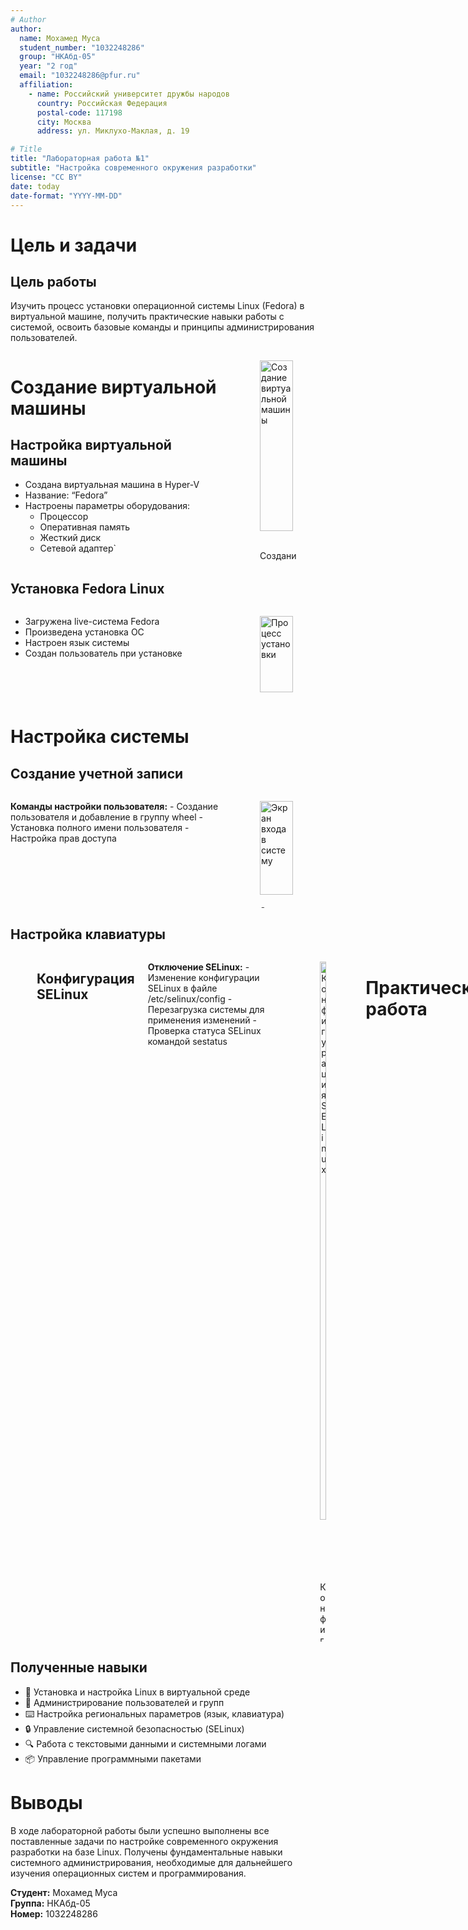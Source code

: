 ```yaml
---
# Author
author:
  name: Мохамед Муса
  student_number: "1032248286"
  group: "НКАбд-05"
  year: "2 год"
  email: "1032248286@pfur.ru"
  affiliation:
    - name: Российский университет дружбы народов
      country: Российская Федерация
      postal-code: 117198
      city: Москва
      address: ул. Миклухо-Маклая, д. 19

# Title
title: "Лабораторная работа №1"
subtitle: "Настройка современного окружения разработки"
license: "CC BY"
date: today
date-format: "YYYY-MM-DD"
---
```


# Цель и задачи

## Цель работы
Изучить процесс установки операционной системы Linux (Fedora) в виртуальной машине, получить практические навыки работы с системой, освоить базовые команды и принципы администрирования пользователей.


::::::::::::: {.columns align=center}
::: {.column width="70%"}

# Создание виртуальной машины
## Настройка виртуальной машины
- Создана виртуальная машина в Hyper-V
- Название: "Fedora"
- Настроены параметры оборудования:
  - Процессор
  - Оперативная память
  - Жесткий диск
  - Сетевой адаптер`

:::
::: {.column width="30%"}

![Создание виртуальной машины](image/making_vm.PNG){#fig-vm width=90%}

:::
:::::::::::::

## Установка Fedora Linux

::::::::::::: {.columns align=center}
::: {.column width="70%"}

- Загружена live-система Fedora
- Произведена установка ОС
- Настроен язык системы
- Создан пользователь при установке

:::
::: {.column width="30%"}

![Процесс установки](image/liveinst.PNG){#fig-install width=90%}

:::
:::::::::::::

# Настройка системы

## Создание учетной записи

::::::::::::: {.columns align=center}
::: {.column width="70%"}

**Команды настройки пользователя:**
- Создание пользователя и добавление в группу wheel
- Установка полного имени пользователя
- Настройка прав доступа

:::
::: {.column width="30%"}

![Экран входа в систему](image/sign-in.PNG){#fig-signin width=90%}

:::
:::::::::::::

## Настройка клавиатуры

::::::::::::: {.columns align=center}
::: {.column width="70%"}

**Настройка раскладок:**

:::
::: {.column width="30%"}

![Настройка клавиатуры](image/keyboard.PNG){#fig-keyboard width=90%}

:::::::::::::

## Конфигурация SELinux

::::::::::::: {.columns align=center}
::: {.column width="70%"}

**Отключение SELinux:**
- Изменение конфигурации SELinux в файле /etc/selinux/config
- Перезагрузка системы для применения изменений
- Проверка статуса SELinux командой sestatus

:::
::: {.column width="30%"}

![Конфигурация SELinux](image/selinux.PNG){#fig-selinux width=90%}

:::
:::::::::::::

# Практическая работа

## Работа с командой grep

::::::::::::: {.columns align=center}
::: {.column width="70%"}

**Изучены команды поиска в логах:**

```bash
dmesg | grep "Linux version"
dmesg | grep -i "MHz processor"
dmesg | grep -i "CPU0"
dmesg | grep -i "memory" | head -n 1
dmesg | grep -i "hypervisor detected"
dmesg | grep -i "MHz processor"
dmesg | grep -i "root files"
```

:::
::: {.column width="30%"}

![Использование команды grep для поиска в логах](image/grep.PNG){#fig-grep width=80%}

:::
:::::::::::::

## Обновление системы

::::::::::::: {.columns align=center}
::: {.column width="70%"}

**Загрузка необходимых инструментов:**

:::
::: {.column width="30%"}

![Загрузка необходимых инструментов](image/tools.PNG){#fig-update width=90%}

:::
:::
:::::::::::


## Полученные навыки

- 🔧 Установка и настройка Linux в виртуальной среде
- 👤 Администрирование пользователей и групп
- ⌨️ Настройка региональных параметров (язык, клавиатура)
- 🔒 Управление системной безопасностью (SELinux)
- 🔍 Работа с текстовыми данными и системными логами
- 📦 Управление программными пакетами

# Выводы

В ходе лабораторной работы были успешно выполнены все поставленные задачи по настройке современного окружения разработки на базе Linux. Получены фундаментальные навыки системного администрирования, необходимые для дальнейшего изучения операционных систем и программирования.

**Студент:** Мохамед Муса  
**Группа:** НКАбд-05  
**Номер:** 1032248286

